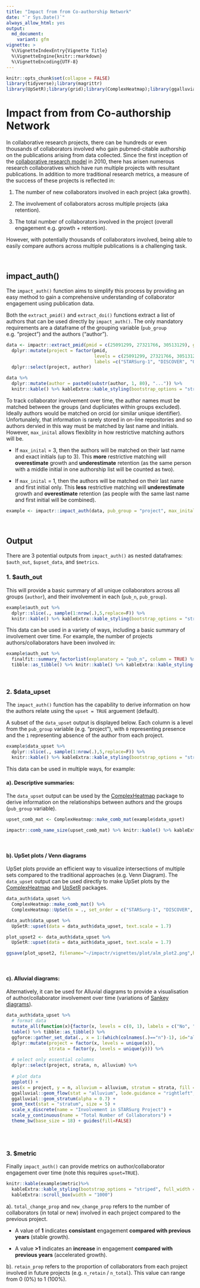 ```yaml
---
title: "Impact from from Co-authorship Network"
date: "`r Sys.Date()`"
always_allow_html: yes
output:
  md_document:
    variant: gfm
vignette: >
  %\VignetteIndexEntry{Vignette Title}
  %\VignetteEngine{knitr::rmarkdown}
  %\VignetteEncoding{UTF-8}
---
```

```r
knitr::opts_chunk$set(collapse = FALSE)
library(tidyverse);library(magrittr)
library(UpSetR);library(grid);library(ComplexHeatmap);library(ggalluvial)
```

# **Impact from from Co-authorship Network**
In collaborative research projects, there can be hundreds or even thousands of collaborators involved who gain pubmed-citable authorship on the publications arising from data collected. Since the first inception of the [collaborative research model](https://www.bmj.com/content/345/bmj.e5084) in 2010, there has arisen numerous research collaboratives which have run multiple projects with resultant publications. In addition to more traditional research metrics, a measure of the success of these projects is reflected in:

  1. The number of new collaborators involved in each project (aka growth). 

  2. The involvement of collaborators across multiple projects (aka retention).
  
  3. The total number of collaborators involved in the project (overall engagement e.g. growth + retention).
  
However, with potentially thousands of collaborators involved, being able to easily compare authors across multiple publications is a challenging task.

&nbsp;


## **impact_auth()**
The `impact_auth()` function aims to simplify this process by providing an easy method to gain a comprehensive understanding of collaborator engagement using publication data.

Both the `extract_pmid()` and `extract_doi()` functions extract a list of authors that can be used directly by `impact_auth()`. The only mandatory requirements are a dataframe of the grouping variable (`pub_group` e.g. "project") and the authors ("author").

```r
data <- impactr::extract_pmid(pmid = c(25091299, 27321766, 30513129), get_auth = TRUE) %>%
  dplyr::mutate(project = factor(pmid,
                                 levels = c(25091299, 27321766, 30513129),
                                 labels =c("STARSurg-1", "DISCOVER", "OAKS-1"))) %>%
  dplyr::select(project, author)
```

```r
data %>%
  dplyr::mutate(author = paste0(substr(author, 1, 80), "...")) %>%
  knitr::kable() %>% kableExtra::kable_styling(bootstrap_options = "striped", full_width = F)
```

To track collaborator involvement over time, the author names must be matched between the groups (and dupliciates within groups excluded). Ideally authors would be matched on orcid (or similar unique identifier). Unfortunalely, that information is rarely stored in on-line repositories and so authors dervied in this way must be matched by last name and initials. However, `max_inital` allows flexiblity in how restrictive matching authors will be.

 - If `max_inital` = 3, then the authors will be matched on their last name and exact initials (up to 3). This **more** restrictive matching will **overestimate** growth and **underestimate** retention (as the same person with a middle initial in one authorship list will be counted as two).

 - If `max_inital` = 1, then the authors will be matched on their last name and first initial only. This **less** restrictive matching will **underestimate** growth and **overestimate** retention (as people with the same last name and first initial will be combined).
 
```r
example <- impactr::impact_auth(data, pub_group = "project", max_inital = 1, upset = TRUE, metric = TRUE)
```

&nbsp;

## **Output**
There are 3 potential outputs from `impact_auth()` as nested dataframes: `$auth_out`, `$upset_data`, and `$metrics`.

### **1. $auth_out**
This will provide a basic summary of all unique collaborators across all groups (`author`), and their involvement in each (`pub_n`, `pub_group`). 

```r
example$auth_out %>%
  dplyr::slice(., sample(1:nrow(.),5,replace=F)) %>%
  knitr::kable() %>% kableExtra::kable_styling(bootstrap_options = "striped", full_width = F)
```

This data can be used in a variety of ways, including a basic summary of involvement over time. For example, the number of projects authors/collaborators have been involved in:

```r
example$auth_out %>%
  finalfit::summary_factorlist(explanatory = "pub_n", column = TRUE) %>%
  tibble::as_tibble() %>% knitr::kable() %>% kableExtra::kable_styling(bootstrap_options = "striped", full_width = F)
```

&nbsp;

### **2. $data_upset**
The `impact_auth()` function has the capability to derive information on how the authors relate using the `upset = TRUE` arguement (default).

A subset of the `data_upset` output is displayed below. Each column is a level from the `pub_group` variable (e.g. "project"), with `0` representing presence and the `1` representing absence of the author from each project.

```r
example$data_upset %>%
  dplyr::slice(., sample(1:nrow(.),5,replace=F)) %>%
  knitr::kable() %>% kableExtra::kable_styling(bootstrap_options = "striped", full_width = F)
```

This data can be used in multiple ways, for example:

#### a). Descriptive summaries:
The `data_upset` output can be used by the [ComplexHeatmap](https://github.com/jokergoo/ComplexHeatmap) package to derive information on the relationships between authors and the groups (`pub_group` variable).

```r
upset_comb_mat <- ComplexHeatmap::make_comb_mat(example$data_upset)

impactr::comb_name_size(upset_comb_mat) %>% knitr::kable() %>% kableExtra::kable_styling(bootstrap_options = "striped", full_width = F)
```

&nbsp;

#### b). UpSet plots / Venn diagrams 
UpSet plots provide an efficient way to visualize intersections of multiple sets compared to the traditional approaches (e.g. Venn Diagram). The `data_upset` output can be used directly to make UpSet plots by the [ComplexHeatmap](https://github.com/jokergoo/ComplexHeatmap) and [UpSetR](https://github.com/hms-dbmi/UpSetR) packages.

```r
data_auth$data_upset %>%
  ComplexHeatmap::make_comb_mat() %>%
  ComplexHeatmap::UpSet(m = ., set_order = c("STARSurg-1", "DISCOVER", "OAKS-1"))
```


```r
data_auth$data_upset %>%
  UpSetR::upset(data = data_auth$data_upset, text.scale = 1.7)
```

```r
plot_upset2 <- data_auth$data_upset %>%
  UpSetR::upset(data = data_auth$data_upset, text.scale = 1.7)

ggsave(plot_upset2, filename="~/impactr/vignettes/plot/alm_plot2.png",height=5.76, width = 9.60, units ="in")
```


&nbsp;

#### c). Alluvial diagrams:
Alternatively, it can be used for Alluvial diagrams to provide a visualisation of author/collaborator involvement over time (variations of [Sankey diagrams](https://datavizcatalogue.com/methods/sankey_diagram.html)).

```r
data_auth$data_upset %>%
  # format data
  mutate_all(function(x){factor(x, levels = c(0, 1), labels = c("No", "Yes"))}) %>%
  table() %>% tibble::as_tibble() %>%
  ggforce::gather_set_data(., x = 1:(which(colnames(.)=="n")-1), id="alluvium") %>%
  dplyr::mutate(project = factor(x, levels = unique(x)),
                strata = factor(y, levels = unique(y))) %>%
  
  # select only essential columns
  dplyr::select(project, strata, n, alluvium) %>%
  
  # plot data
  ggplot() +
  aes(x = project, y = n, alluvium = alluvium, stratum = strata, fill = strata, label = strata) +
  ggalluvial::geom_flow(stat = "alluvium", lode.guidance = "rightleft", aes.flow = "backward", color = "black") +
  ggalluvial::geom_stratum(alpha = 0.7) +
  geom_text(stat = "stratum", size = 5) +
  scale_x_discrete(name = "Involvement in STARSurg Project") +
  scale_y_continuous(name = "Total Number of Collaborators") +
  theme_bw(base_size = 18) + guides(fill=FALSE)
  
```

&nbsp;

### **3. $metric**
Finally `impact_auth()` can provide metrics on author/collaborator engagement over time (note this requires `upset=TRUE`). 

```r
knitr::kable(example$metric)%>% 
  kableExtra::kable_styling(bootstrap_options = "striped", full_width = F) %>% 
  kableExtra::scroll_box(width = "1000")
```

 a). `total_change_prop` and `new_change_prop` refers to the number of collaborators (in total or new) involved in each project compared to the previous project.

 - A value of **1** indicates **consistant** engagement **compared with previous years** (stable growth).
    
 - A value **>1** indicates an **increase** in engagement **compared with previous years** (accelerated growth).
    
 b). `retain_prop` refers to the proportion of collaborators from each project involved in future projects (e.g. `n_retain` / `n_total`). This value can range from 0 (0%) to 1 (100%).
 
&nbsp;
